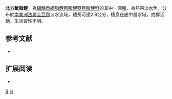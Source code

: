 {{Speciesbox 
| taxon = Hyphessobrycon borealis
| status = NE
| status_system = IUCN3.1
| authority =  [[Zarske|Zarske]], [[Le_Bail|Le Bail]] & [[Géry|Géry]], 2006
| synonyms = 
}}
'''北方魮脂鯉'''，為[[輻鰭魚綱|輻鰭魚綱]][[脂鯉目|脂鯉目]][[脂鯉亞目|脂鯉亞目]][[脂鯉科|脂鯉科]]的其中一個[[種|種]]，為熱帶淡水魚，分布於[[南美洲|南美洲]][[法屬圭亞那|法屬圭亞那]]淡水流域，體長可達2.8公分，棲息在底中層水域，成群活動，生活習性不明。

==参考文献==
{{refbegin}}
*{{FishBase_species|genus=Hyphessobrycon|species=balbus|year=2013|month=12}}
{{refend}}

== 扩展阅读 ==
{{refbegin}}
*{{wikispecies-inline|Hyphessobrycon borealis|北方魮脂鯉}}
{{refend}}
{{Taxonbar|from=Q5575331}}

[[Category:魮脂鯉屬|B]]
[[Category:2006年描述的魚類|H]]

{{魚類小作品}}